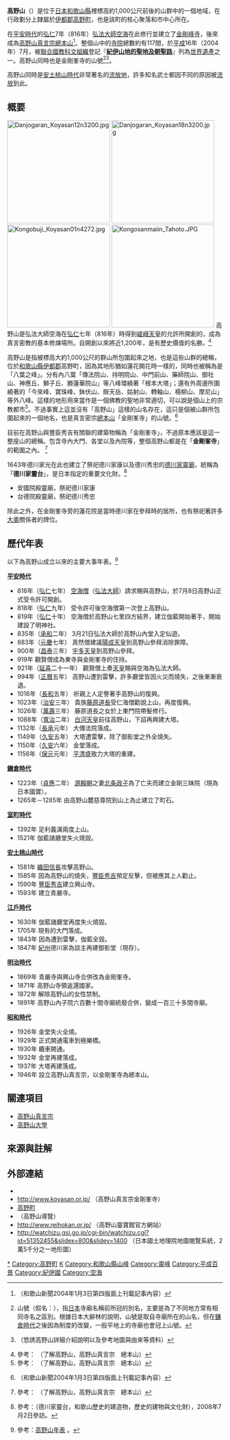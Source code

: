 {{japanese|japanese=高野山|kana=こうやさん|romaji=Kōyasan}}
'''高野山'''（{{lang|ja|こうやさん}}）是位于[[日本|日本]][[和歌山縣|和歌山縣]]裡標高約1,000公尺前後的山群中的一個地域，在行政劃分上隸屬於[[伊都郡|伊都郡]][[高野町|高野町]]，也是該町的核心聚落和市中心所在。

在[[平安時代|平安時代]]的[[弘仁|弘仁]]7年（816年）[[弘法大師|弘法大師]][[空海|空海]]在此修行並建立了[[金剛峰寺|金剛峰寺]]，後來成為[[高野山真言宗|高野山真言宗]][[總本山|總本山]]<ref name="Takanoyama1">{{ja}}[http://www.nwn.jp/index/20040103/yonmen/yonmen.html {{lang|ja|ニュース和歌山-2004年1月3日4面}}] {{webarchive|url=https://web.archive.org/web/20070928191848/http://www.nwn.jp/index/20040103/yonmen/yonmen.html |date=2007年9月28日 }}（和歌山新聞2004年1月3日第四版面上刊載記事內容）</ref>。整個山中的[[寺院|寺院]]總數約有117間，於[[平成|平成]]16年（2004年）7月，被[[聯合國教科文組織|聯合國教科文組織]]登記『'''[[紀伊山地的聖地及朝聖路|紀伊山地的聖地及朝聖路]]'''』列為[[世界遺產|世界遺產]]之一。高野山同時也是金剛峯寺的山號<ref>山號（假名：{{lang|ja|さんごう}}），指[[日本|日本]]寺廟名稱前所冠的別名，主要是為了不同地方常有相同寺名之區別。根據日本大辭林的說明，山號是取自寺廟所在的山名，但在[[鎌倉時代|鎌倉時代]]之後因為制度的改變，一般平地上的寺廟也會冠上山號。</ref><ref name="Takanoyama2">{{ja}}[http://www.koya.org/ {{Wayback|url=http://www.koya.org/ |date=20070504040808 }} {{Wayback|url=http://www.koya.org/ |date=20070504040808 }} {{lang|ja|悠誘高野山}}]（悠誘高野山詳細介紹說明以及參考地圖與由來等資料）</ref>。

高野山同時是[[安土桃山時代|安土桃山時代]]非常著名的[[流放地|流放地]]，許多知名武士都因不同的原因被[[流放|流放]]到此。

== 概要 ==
[[File:Danjogaran_Koyasan12n3200.jpg|240px]]
[[File:Danjogaran_Koyasan18n3200.jpg|240px]]
[[File:Kongobuji_Koyasan01n4272.jpg|240px]]
[[File:Kongosanmaiin_Tahoto.JPG|240px]]
高野山是弘法大師空海在[[弘仁|弘仁]]七年（816年）時得到[[嵯峨天皇|嵯峨天皇]]的允許所開創的，成為真言密教的基本修煉場所。自開創以來將近1,200年，是有歷史價值的名勝。<ref name="Takanoyama3">參考：{{ja}}[http://www.koyasan.or.jp/shiru/index.html {{lang|ja|高野山を知る - 高野山真言宗 総本山金剛峯寺}}] {{webarchive|url=https://web.archive.org/web/20070429192011/http://www.koyasan.or.jp/shiru/index.html |date=2007-04-29 }}（了解高野山，高野山真言宗　總本山）</ref>

高野山是指被標高大約1,000公尺的群山所包圍起來之地，也是這些山群的總稱，位於[[和歌山縣|和歌山縣]][[伊都郡|伊都郡]]高野町，因為其地形猶如蓮花開花時一樣的，同時也被稱為是「八葉之峰」。分有內八葉「傳法院山、持明院山、中門前山、藥師院山、御社山、神應丘、獅子丘、勝蓮華院山」等八峰環繞著「根本大塔」；還有外周邊所圍繞著的「今來峰、寶珠峰、鉢伏山、辯天岳、姑射山、轉軸山、楊柳山、摩尼山」等外八峰。這樣的地形用來當作是一個佛教的聖地非常適切，可以說是個山上的宗教都市<ref name="Takanoyama3">參考：{{ja}}[http://www.koyasan.or.jp/shiru/index.html {{lang|ja|高野山を知る - 高野山真言宗 総本山金剛峯寺}}] {{webarchive|url=https://web.archive.org/web/20070429192011/http://www.koyasan.or.jp/shiru/index.html |date=2007-04-29 }}（了解高野山，高野山真言宗　總本山）</ref>。不過事實上這並沒有「高野山」這樣的山名存在，這只是個被山群所包圍起來的一個地名，也是真言密宗[[總本山|總本山]]「金剛峯寺」的山號。<ref name="Takanoyama1">{{ja}}[http://www.nwn.jp/index/20040103/yonmen/yonmen.html {{lang|ja|ニュース和歌山-2004年1月3日4面}}] {{webarchive|url=https://web.archive.org/web/20070928191848/http://www.nwn.jp/index/20040103/yonmen/yonmen.html |date=2007年9月28日 }}（和歌山新聞2004年1月3日第四版面上刊載記事內容）</ref>

目前在高野山與豐臣秀吉有關聯的建築物稱為「金剛峯寺」，不過原本應該是這一整座山的總稱。包含寺內大門、各堂以及內院等，整個高野山都是在「'''金剛峯寺'''」的範圍之內。 <ref name="Takanoyama3">參考：{{ja}}[http://www.koyasan.or.jp/shiru/index.html {{lang|ja|高野山を知る - 高野山真言宗 総本山金剛峯寺}}] {{webarchive|url=https://web.archive.org/web/20070429192011/http://www.koyasan.or.jp/shiru/index.html |date=2007-04-29 }}（了解高野山，高野山真言宗　總本山）</ref>

1643年德川家光在此也建立了祭祀德川家康以及德川秀忠的[[德川家靈廟|德川家靈廟]]，統稱為「'''德川家靈台'''」，是日本指定的重要文化財。<ref>{{ja}}參考：[http://eco.goo.ne.jp/local/spots/building/detail.html?cat=l4&iPref=30&doc_id=30000117&sPref=%CF%C2%B2%CE%BB%B3 {{lang|ja|徳川家霊台 - 和歌山 - 歴史的建造物 - 歴史的な建物と文化財 - 伝統を体験 - 歴史的な建物と文化財}}]（德川家靈台，和歌山歷史的建造物，歷史的建物與文化財），2008年7月2日參訪。</ref>
* 安國院殿靈廟，祭祀德川家康
* 台德院殿靈廟，祭祀德川秀忠

除此之外，在金剛峯寺旁的蓮花院是當時德川家在參拜時的居所，也有祭祀著許多[[大奧|大奧]]關係者的牌位。

== 歷代年表 ==
以下為高野山成立以來的主要大事年表。<ref>參考：{{ja}}[http://www.koyasan.or.jp/shiru/nenpyo/index.html 高野山年表] {{webarchive|url=https://web.archive.org/web/20070503005432/http://www.koyasan.or.jp/shiru/nenpyo/index.html |date=2007-05-03 }}。</ref>

'''[[平安時代|平安時代]]'''

* 816年（[[弘仁|弘仁]]七年） [[空海|空海僧]]（[[弘法大師|弘法大師]]）請求賜與高野山，於7月8日高野山正式受令許可開創。
* 818年（[[弘仁|弘仁]]九年） 受令許可後空海僧第一次登上高野山。
* 819年（[[弘仁|弘仁]]十年） 空海僧於高野山七里四方結界，建立伽藍開始著手，開始建設了明神社。
* 835年（[[承和_(日本)|承和]]二年） 3月21日弘法大師於高野山內堂入定仙遊。
* 883年（[[元慶|元慶]]七年） 真然僧建議[[陽成天皇|陽成天皇]]到高野山參拜消除罪障。
* 900年（[[昌泰_(日本)|昌泰]]三年） [[宇多天皇|宇多天皇]]到高野山參拜。
* 919年 觀賢僧成為東寺與金剛峯寺的住持。
* 921年（[[延喜|延喜]]二十一年） 觀賢僧上奏[[天皇|天皇]]賜與空海為弘法大師。
* 994年（[[正曆|正曆]]五年） 高野山遭到雷擊，許多廳堂皆因火災而燒失，之後漸漸衰退。
* 1016年（[[長和|長和]]五年） 祈親上人定譽著手高野山的復興。
* 1023年（[[治安|治安]]三年） 貴族[[藤原道長|藤原道長]]受仁海僧勸說上山，再度復興。
* 1026年（[[萬壽|萬壽]]三年） 藤原道長之女於上東門院帶髮修行。
* 1088年（[[寬治|寬治]]二年） [[白河天皇|白河天皇]]前往高野山，下詔再興建大塔。
* 1132年（[[長承|長承]]元年） 大傳法院落成。
* 1149年（[[久安|久安]]五年） 大塔遭雷擊，除了御影堂之外全燒失。
* 1150年（[[久安|久安]]六年） 金堂落成。
* 1156年（[[保元|保元]]元年） [[平清盛|平清盛]]致力大塔的重建。

'''[[鎌倉時代|鎌倉時代]]'''

* 1223年（[[貞應|貞應]]二年） [[源賴朝|源賴朝]]之妻[[北条政子|北条政子]]為了亡夫而建立金剛三昧院（現為日本國寶）。
* 1265年－1285年 由高野山麓慈尊院到山上為止建立了町石。

'''[[室町時代|室町時代]]'''

* 1392年 足利義滿兩度上山。
* 1521年 伽藍諸廳堂失火燒毀。

'''[[安土桃山時代|安土桃山時代]]'''

* 1581年 [[織田信長|織田信長]]攻擊高野山。
* 1585年 因為高野山的燒失，[[豐臣秀吉|豐臣秀吉]]預定反擊，但被應其上人勸止。
* 1590年 [[豐臣秀吉|豐臣秀吉]]建立興山寺。
* 1593年 建立青嚴寺。

'''[[江戶時代|江戶時代]]'''

* 1630年 伽藍諸廳堂再度失火燒毀。
* 1705年 現有的大門落成。
* 1843年 因為遭到雷擊，伽藍全毀。
* 1847年 [[紀州|紀州]]德川家為談主再建御影堂（現存）。

'''[[明治時代|明治時代]]'''

* 1869年 青嚴寺與興山寺合併改為金剛峯寺。
* 1871年 高野山寺領返還國家。
* 1872年 解除高野山的女性禁制。
* 1891年 高野山內子院六百數十間寺廟統廢合併，變成一百三十多間寺廟。

'''[[昭和時代|昭和時代]]'''

* 1926年 金堂失火全燒。
* 1929年 正式開通電車到極樂橋。
* 1930年 纜車開通。
* 1932年 金堂再建落成。
* 1937年 大塔再建落成。
* 1946年 設立高野山真言宗，以金剛峯寺為總本山。

== 關連項目 ==
* [[高野山真言宗|高野山真言宗]]
* [[高野山大學|高野山大學]]

== 來源與註解 ==
<div class="references-small">
<references />
</div>

== 外部連結 ==
{{Commonscat|koyasan}}
* [http://www.japanican.com/Traditional-Chinese/hotels/List.aspx?sar=300502&ref=wikikoyaHK {{lang|ja|預訂日本高野山 和歌山的飯店和旅館}}]{{Dead link|date=2018年7月 |bot=InternetArchiveBot |fix-attempted=yes }}
* http://www.koyasan.or.jp/ {{Wayback|url=http://www.koyasan.or.jp/ |date=20070413140826 }}（高野山真言宗金剛峯寺）
* [http://www.town.koya.wakayama.jp/ 高野町] {{Wayback|url=http://www.town.koya.wakayama.jp/ |date=20060529035306 }}
* [https://web.archive.org/web/20070425124941/http://www.nankai.co.jp/koyasan/ {{lang|ja|高野山ガイド}}]（高野山導覽）
* http://www.reihokan.or.jp/ {{Wayback|url=http://www.reihokan.or.jp/ |date=20070405081752 }}（高野山靈寶館官方網站）
* http://watchizu.gsi.go.jp/cgi-bin/watchizu.cgi?id=51352455&slidex=800&slidey=1400 {{Wayback|url=http://watchizu.gsi.go.jp/cgi-bin/watchizu.cgi?id=51352455&slidex=800&slidey=1400 |date=20070224172932 }}（日本國土地理院地圖閱覽系統，2萬5千分之一地形圖）

{{紀伊山地的聖地及朝聖路}}
{{Authority control}}
{{coord|34|12|45|N|135|35|11|E|region:JP-30_type:mountain|display=title}}

[[Category:高野山真言宗|*]]
[[Category:高野町|Category:高野町]]
[[Category:日本世界遗产|K]]
[[Category:和歌山縣山峰|Category:和歌山縣山峰]]
[[Category:靈峰|Category:靈峰]]
[[Category:平成百景|Category:平成百景]]
[[Category:紀伊國|Category:紀伊國]]
[[Category:空海|Category:空海]]
